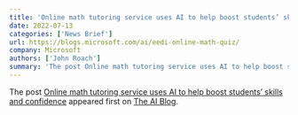 ```yaml
---
title: 'Online math tutoring service uses AI to help boost students’ skills and confidence'
date: 2022-07-13
categories: ['News Brief']
url: https://blogs.microsoft.com/ai/eedi-online-math-quiz/
company: Microsoft
authors: ['John Roach']
summary: 'The post Online math tutoring service uses AI to help boost students’ skills and confidence appeared first on The AI Blog.'
---
```



The post [Online math tutoring service uses AI to help boost students’ skills
and confidence](https://blogs.microsoft.com/ai/eedi-online-math-quiz/)
appeared first on [The AI Blog](https://blogs.microsoft.com/ai).

